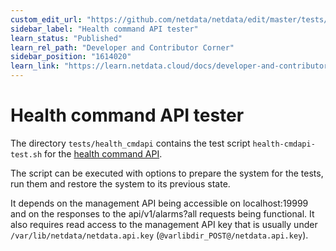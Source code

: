 ```yaml
---
custom_edit_url: "https://github.com/netdata/netdata/edit/master/tests/health_mgmtapi/README.md"
sidebar_label: "Health command API tester"
learn_status: "Published"
learn_rel_path: "Developer and Contributor Corner"
sidebar_position: "1614020"
learn_link: "https://learn.netdata.cloud/docs/developer-and-contributor-corner/health-command-api-tester"
---
```


# Health command API tester

The directory `tests/health_cmdapi` contains the test script `health-cmdapi-test.sh` for the [health command API](/docs/alerts-&-notifications/health-api-calls).

The script can be executed with options to prepare the system for the tests, run them and restore the system to its previous state. 

It depends on the management API being accessible on localhost:19999 and on the responses to the api/v1/alarms?all requests being functional.
It also requires read access to the management API key that is usually under `/var/lib/netdata/netdata.api.key` (`@varlibdir_POST@/netdata.api.key`).


